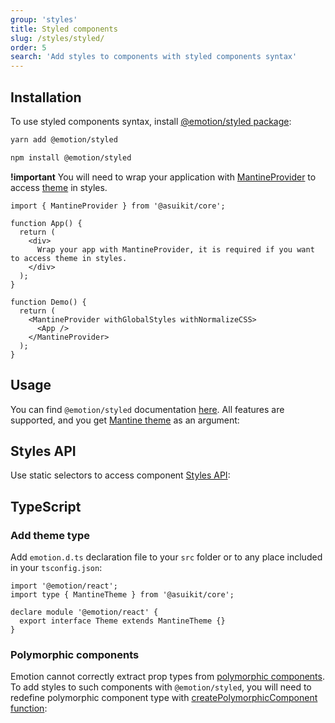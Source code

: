 ```yaml
---
group: 'styles'
title: Styled components
slug: /styles/styled/
order: 5
search: 'Add styles to components with styled components syntax'
---
```



## Installation

To use styled components syntax, install [@emotion/styled package](https://emotion.sh/docs/styled):

```bash
yarn add @emotion/styled
```

```bash
npm install @emotion/styled
```

**!important** You will need to wrap your application with [MantineProvider](/theming/asuikit-provider/)
to access [theme](/theming/theme-object/) in styles.

```tsx
import { MantineProvider } from '@asuikit/core';

function App() {
  return (
    <div>
      Wrap your app with MantineProvider, it is required if you want to access theme in styles.
    </div>
  );
}

function Demo() {
  return (
    <MantineProvider withGlobalStyles withNormalizeCSS>
      <App />
    </MantineProvider>
  );
}
```

## Usage

You can find `@emotion/styled` documentation [here](https://emotion.sh/docs/styled). All features
are supported, and you get [Mantine theme](/theming/theme-object/) as an argument:

<Demo data={StyledDemos.usage} />

## Styles API

Use static selectors to access component [Styles API](/styles/styles-api/):

<Demo data={StyledDemos.stylesApi} />

## TypeScript

### Add theme type

Add `emotion.d.ts` declaration file to your `src` folder or to any place included in your `tsconfig.json`:

```tsx
import '@emotion/react';
import type { MantineTheme } from '@asuikit/core';

declare module '@emotion/react' {
  export interface Theme extends MantineTheme {}
}
```

### Polymorphic components

Emotion cannot correctly extract prop types from [polymorphic components](/guides/polymorphic/).
To add styles to such components with `@emotion/styled`, you will need to redefine polymorphic component type
with [createPolymorphicComponent function](/guides/polymorphic/#create-your-own-polymorphic-components):

<Demo data={StyledDemos.polymorphic} />
